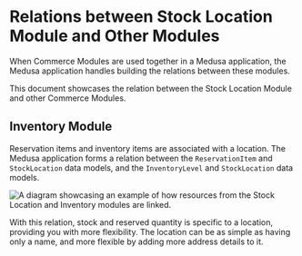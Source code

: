 # Relations between Stock Location Module and Other Modules

When Commerce Modules are used together in a Medusa application, the Medusa application handles building the relations between these modules.

This document showcases the relation between the Stock Location Module and other Commerce Modules.

## Inventory Module

Reservation items and inventory items are associated with a location. The Medusa application forms a relation between the `ReservationItem` and `StockLocation` data models, and the `InventoryLevel` and `StockLocation` data models.

![A diagram showcasing an example of how resources from the Stock Location and Inventory modules are linked.](https://res.cloudinary.com/dza7lstvk/image/upload/v1709716521/Medusa%20Resources/stock-location-inventory_logsrt.jpg)

With this relation, stock and reserved quantity is specific to a location, providing you with more flexibility. The location can be as simple as having only a name, and more flexible by adding more address details to it.
